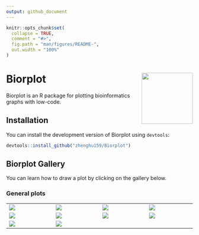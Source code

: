 ```yaml
---
output: github_document
---
```


<!-- README.md is generated from README.Rmd. Please edit that file -->

```r
knitr::opts_chunk$set(
  collapse = TRUE,
  comment = "#>",
  fig.path = "man/figures/README-",
  out.width = "100%"
)
```

# Biorplot <a href="https://zhenghu159.github.io/Biorplot"><img src="man/figures/logo.png" align="right" height="138" /></a>

Biorplot is an R package for plotting bioinformatics graphs with low-code.



## Installation

You can install the development version of Biorplot using `devtools`:

```r
devtools::install_github("zhenghu159/Biorplot")
```



## Biorplot Gallery

You can learn how to draw a plot by clicking on the gallery below.

### General plots

<table width="1500">
    <tr>
        <td width="300"><justify>
        <a href=https://zhenghu159.github.io/Biorplot/articles/General_Plots.html#base-lineplot target="-blank" title="Bior_LinePlot()">
        <img src="https://raw.githubusercontent.com/zhenghu159/Biorplot/main/vignettes/images/Bior_LinePlot1.png" > 
        </a>
        </justify></td>
        
        <td width="300"><justify>
        <a href=https://zhenghu159.github.io/Biorplot/articles/General_Plots.html#correlation-lineplot target="-blank" title="Bior_LinePlot()">
        <img src="https://raw.githubusercontent.com/zhenghu159/Biorplot/main/vignettes/images/Bior_LinePlot2.png" > 
        </a>
        </justify></td>
        
        <td width="300"><justify>
        <a href=https://zhenghu159.github.io/Biorplot/articles/General_Plots.html#base-pieplot target="-blank" title="Bior_PiePlot()">
        <img src="https://raw.githubusercontent.com/zhenghu159/Biorplot/main/vignettes/images/Bior_PiePlot1.png" >
        </a>
        </justify></td>
        
        <td width="300"><justify>
        <a href=https://zhenghu159.github.io/Biorplot/articles/General_Plots.html#pieplot-with-label target="-blank" title="Bior_PiePlot()">
        <img src="https://raw.githubusercontent.com/zhenghu159/Biorplot/main/vignettes/images/Bior_PiePlot2.png" >
        </a>
        </justify></td>
    </tr>


    
    <tr>
        <td width="300"> <justify>
        <a href=https://zhenghu159.github.io/Biorplot/articles/General_Plots.html#base-barplot target="-blank" title="Bior_BarPlot()">
        <img src="https://raw.githubusercontent.com/zhenghu159/Biorplot/main/vignettes/images/Bior_BarPlot1.png" >
        </a>
        <justify></td>
        
        <td width="300"> <justify>
        <a href=https://zhenghu159.github.io/Biorplot/articles/General_Plots.html#stack-barplot target="-blank" title="Bior_BarPlot()">
        <img src="https://raw.githubusercontent.com/zhenghu159/Biorplot/main/vignettes/images/Bior_BarPlot2.png" >
        </a>
        <justify></td>

        <td width="300"> <justify>
        <a href=https://zhenghu159.github.io/Biorplot/articles/General_Plots.html#dodged-barplot target="-blank" title="Bior_BarPlot()">
        <img src="https://raw.githubusercontent.com/zhenghu159/Biorplot/main/vignettes/images/Bior_BarPlot3.png" >
        </a>
        <justify></td>
    
        <td width="300"> <justify>
        <a href=https://zhenghu159.github.io/Biorplot/articles/General_Plots.html#basic-dotplot target="-blank"  title="Bior_DotPlot()">
        <img src="https://raw.githubusercontent.com/zhenghu159/Biorplot/main/vignettes/images/Bior_DotPlot1.png" >
        </a>
        <justify></td>
    </tr>
    
    
    
    <tr>
      <td width="300"> <justify>
        <a href=https://zhenghu159.github.io/Biorplot/articles/General_Plots.html#expression-dotplot target="-blank"  title="Bior_DotPlot()">
        <img src="https://raw.githubusercontent.com/zhenghu159/Biorplot/main/vignettes/images/Bior_DotPlot2.png" >
        </a>
      <justify></td>    
    
      <td width="300"><justify>
        <a href=https://zhenghu159.github.io/Biorplot/articles/General_Plots.html#bior_sankeyplot target="-blank" title="Bior_Sankeyplot()">
        <img src="https://raw.githubusercontent.com/zhenghu159/Biorplot/main/vignettes/images/Bior_Sankeyplot.png" > 
        </a>
      </justify></td>
        
      <td width="300"><justify>
      </justify></td>
      
      <td width="300"><justify>
      </justify></td>
      
    </tr>
    
</table>








